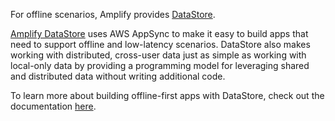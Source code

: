 For offline scenarios, Amplify provides [DataStore](/lib-v1/datastore/getting-started).

[Amplify DataStore](/lib-v1/datastore/getting-started) uses AWS AppSync to make it easy to build apps that need to support offline and low-latency scenarios. DataStore also makes working with distributed, cross-user data just as simple as working with local-only data by providing a programming model for leveraging shared and distributed data without writing additional code.

To learn more about building offline-first apps with DataStore, check out the documentation [here](/lib-v1/datastore/getting-started).

